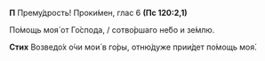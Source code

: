 **П** Прему́дрость! Проки́мен, глас 6 **(Пс 120:2,1)**

По́мощь моя́ от Го́спода, / сотво́ршаго не́бо и зе́млю.

**Стих** Возведо́х о́чи мои́ в го́ры, отню́дуже прии́дет по́мощь моя́.
